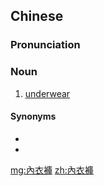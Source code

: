 {{also|内衣裤}}
==Chinese==
{{zh-forms|s=内衣裤|type=12}}

===Pronunciation===
{{zh-pron
|m=nèiyīkù
|c=noi6 ji1 fu3
|cat=n
}}

===Noun===
{{zh-noun}}

# [[underwear]]

====Synonyms====
* {{zh-l|內衣}}
* {{zh-l|襯衣}}

{{zh-cat|Clothing}}

[[mg:內衣褲]]
[[zh:內衣褲]]